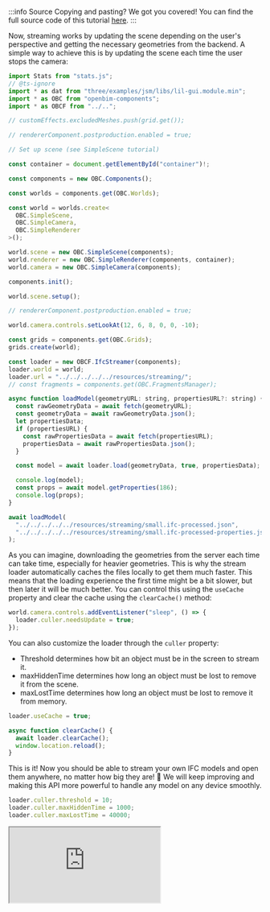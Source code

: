 :::info Source
Copying and pasting? We got you covered! You can find the full source code of this tutorial [here](https://github.com/ThatOpen/engine_components/blob/main/packages/front/src/fragments/IfcStreamer/example.ts).
:::

Now, streaming works by updating the scene depending on the user's perspective
and getting the necessary geometries from the backend. A simple way to achieve
this is by updating the scene each time the user stops the camera:

```js
import Stats from "stats.js";
// @ts-ignore
import * as dat from "three/examples/jsm/libs/lil-gui.module.min";
import * as OBC from "openbim-components";
import * as OBCF from "../..";

// customEffects.excludedMeshes.push(grid.get());

// rendererComponent.postproduction.enabled = true;

// Set up scene (see SimpleScene tutorial)

const container = document.getElementById("container")!;

const components = new OBC.Components();

const worlds = components.get(OBC.Worlds);

const world = worlds.create<
  OBC.SimpleScene,
  OBC.SimpleCamera,
  OBC.SimpleRenderer
>();

world.scene = new OBC.SimpleScene(components);
world.renderer = new OBC.SimpleRenderer(components, container);
world.camera = new OBC.SimpleCamera(components);

components.init();

world.scene.setup();

// rendererComponent.postproduction.enabled = true;

world.camera.controls.setLookAt(12, 6, 8, 0, 0, -10);

const grids = components.get(OBC.Grids);
grids.create(world);

const loader = new OBCF.IfcStreamer(components);
loader.world = world;
loader.url = "../../../../../resources/streaming/";
// const fragments = components.get(OBC.FragmentsManager);

async function loadModel(geometryURL: string, propertiesURL?: string) {
  const rawGeometryData = await fetch(geometryURL);
  const geometryData = await rawGeometryData.json();
  let propertiesData;
  if (propertiesURL) {
    const rawPropertiesData = await fetch(propertiesURL);
    propertiesData = await rawPropertiesData.json();
  }

  const model = await loader.load(geometryData, true, propertiesData);

  console.log(model);
  const props = await model.getProperties(186);
  console.log(props);
}

await loadModel(
  "../../../../../resources/streaming/small.ifc-processed.json",
  "../../../../../resources/streaming/small.ifc-processed-properties.json",
);
```
As you can imagine, downloading the geometries from the server each time can
take time, especially for heavier geometries. This is why the stream loader
automatically caches the files locally to get them much faster. This means that
the loading experience the first time might be a bit slower, but then later
it will be much better. You can control this using the `useCache` property
and clear the cache using the `clearCache()` method:

```js
world.camera.controls.addEventListener("sleep", () => {
  loader.culler.needsUpdate = true;
});
```
You can also customize the loader through the `culler` property:
- Threshold determines how bit an object must be in the screen to stream it.
- maxHiddenTime determines how long an object must be lost to remove it from the scene.
- maxLostTime determines how long an object must be lost to remove it from memory.

```js
loader.useCache = true;

async function clearCache() {
  await loader.clearCache();
  window.location.reload();
}
```
This is it! Now you should be able to stream your own IFC models and open them anywhere,
no matter how big they are! 💪 We will keep improving and making this API more powerful
to handle any model on any device smoothly.

```js
loader.culler.threshold = 10;
loader.culler.maxHiddenTime = 1000;
loader.culler.maxLostTime = 40000;
```



<iframe src="https://thatopen.github.io/engine_components/examples/IfcStreamer"></iframe>
